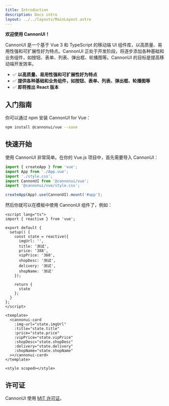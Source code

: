```yaml
---
title: Introduction
description: Docs intro
layout: ../../layouts/MainLayout.astro
---
```


**欢迎使用 CannonUI！**

CannonUI 是一个基于 Vue 3 和 TypeScript 的移动端 UI 组件库，以高质量、易用性强和可扩展性好为特点。CannonUI 正处于开发阶段，将逐步添加各种基础和业务组件，如按钮、表单、列表、弹出框、轮播图等。CannonUI 的目标是提高移动端开发效率。

- ✅ **以高质量、易用性强和可扩展性好为特点**
- ✅ **提供各种基础和业务组件，如按钮、表单、列表、弹出框、轮播图等**
- ✅ **即将推出 React 版本**

## 入门指南

你可以通过 npm 安装 CannonUI for Vue：

```bash
npm install @cannonui/vue --save
```

## 快速开始

使用 CannonUI 非常简单。在你的 Vue.js 项目中，首先需要导入 CannonUI：

```js
import { createApp } from 'vue';
import App from './App.vue';
import './style.css';
import CannonUI from '@cannonui/vue';
import '@cannonui/vue/style.css';

createApp(App).use(CannonUI).mount('#app');
```

然后你就可以在模板中使用 CannonUI 组件了，例如：

```vue
<script lang="ts">
import { reactive } from 'vue';

export default {
  setup() {
    const state = reactive({
      imgUrl: '',
      title: '测试',
      price: '388',
      vipPrice: '368',
      shopDesc: '测试',
      delivery: '测试',
      shopName: '测试'
    });

    return {
      state
    };
  }
};
</script>

<template>
  <cannonui-card
    :img-url="state.imgUrl"
    :title="state.title"
    :price="state.price"
    :vipPrice="state.vipPrice"
    :shopDesc="state.shopDesc"
    :delivery="state.delivery"
    :shopName="state.shopName"
  ></cannonui-card>
</template>

<style scoped></style>
```

## 许可证

CannonUI 使用 [MIT 许可证](https://opensource.org/licenses/MIT)。
